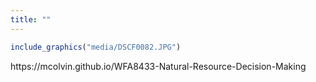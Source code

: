 ```yaml
---
title: ""
---
```

```r
include_graphics("media/DSCF0082.JPG")
```
<!--
library(knitr)
rmarkdown::render_site()# build website
 
# rmarkdown::render_site("cv.Rmd")# build webpage
  q(save="no")  
-->


https://mcolvin.github.io/WFA8433-Natural-Resource-Decision-Making